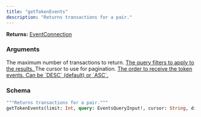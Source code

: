 ```yaml
---
title: "getTokenEvents"
description: "Returns transactions for a pair."
---
```


**Returns:** [EventConnection](/api-reference/types/eventconnection)

### Arguments

<ResponseField name="limit" type="Int">
  The maximum number of transactions to return.
</ResponseField>

<a href="/api-reference/types/eventsqueryinput">
  <ResponseField name="query" type="EventsQueryInput!" required>
    The query filters to apply to the results.
  </ResponseField>
</a>

<ResponseField name="cursor" type="String">
  The cursor to use for pagination.
</ResponseField>

<a href="/api-reference/types/rankingdirection">
  <ResponseField name="direction" type="RankingDirection">
    The order to receive the token events. Can be `DESC` (default) or `ASC`.
  </ResponseField>
</a>

### Schema


```graphql 
"""Returns transactions for a pair."""
getTokenEvents(limit: Int, query: EventsQueryInput!, cursor: String, direction: RankingDirection): EventConnection
```
